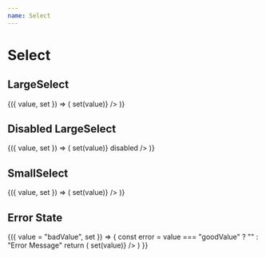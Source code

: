 ```yaml
---
name: Select
---
```



# Select

## LargeSelect

<Playground>
  <Value>
    {({ value, set }) => (
      <LargeSelect
        options={[
          {
            text: "Most Recent",
            value: "mostRecent",
          },
          {
            text: "Price",
            value: "price",
          },
          {
            text: "Estimate",
            value: "estimate",
          },
        ]}
        selected={value}
        onSelect={value => set(value)}
      />
    )}
  </Value>
</Playground>

## Disabled LargeSelect

<Playground>
  <Value>
    {({ value, set }) => (
      <LargeSelect
        options={[
          {
            text: "Most Recent",
            value: "mostRecent",
          },
          {
            text: "Price",
            value: "price",
          },
          {
            text: "Estimate",
            value: "estimate",
          },
        ]}
        selected={value}
        onSelect={value => set(value)}
        disabled
      />
    )}
  </Value>
</Playground>

## SmallSelect

<Playground>
  <Value>
    {({ value, set }) => (
      <SmallSelect
        options={[
          {
            text: "Most Recent",
            value: "mostRecent",
          },
          {
            text: "Price",
            value: "price",
          },
          {
            text: "Estimate",
            value: "estimate",
          },
        ]}
        selected={value}
        onSelect={value => set(value)}
      />
    )}
  </Value>
</Playground>

## Error State

<Playground>
  <Value>
    {({ value = "badValue", set }) => {
      const error = value === "goodValue" ? "" : "Error Message"
      return (
        <LargeSelect
          error={error}
          options={[
            {
              text: "Good",
              value: "goodValue",
            },
            {
              text: "Bad",
              value: "badValue",
            },
          ]}
          selected={value}
          onSelect={value => set(value)}
        />
      )
    }}
  </Value>
</Playground>
